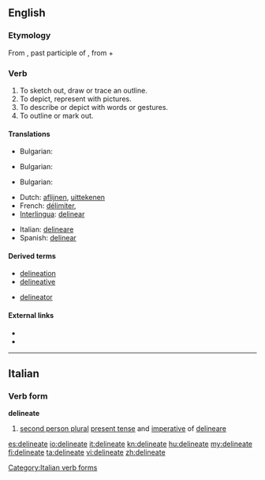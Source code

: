==English==

===Etymology===
From {{etyl|la|en}} {{term|delineatus||lang=la}}, past participle of {{term|delineo|dēlīneo|lang=la|to sketch out, to delineate}}, from {{term|de-||lang=la}} + {{term|linea|līnea|lang=la|line}}

===Verb===
{{en-verb|delineat|es}}
# To sketch out, draw or trace an outline.
# To depict, represent with pictures.
# To describe or depict with words or gestures.
# To outline or mark out.

====Translations====
{{trans-top|To sketch out, draw or trace an outline}}
* Bulgarian: {{t|bg|очертавам}}
{{trans-mid}}
{{trans-bottom}}

{{trans-top|To depict, represent with pictures}}
* Bulgarian: {{t|bg|скицирам}}
{{trans-mid}}
{{trans-bottom}}

{{trans-top|To describe or depict with words or gestures}}
* Bulgarian: {{t|bg|обрисувам}}
{{trans-mid}}
{{trans-bottom}}

{{trans-top|To outline or mark out}}
{{trans-mid}}
{{trans-bottom}}
{{checktrans-top|}}
* Dutch: [[aflijnen]], [[uittekenen]]
* French: [[délimiter]],
* [[Interlingua]]: [[delinear]]
{{trans-mid}}
* Italian: [[delineare]]
* Spanish: [[delinear]]
{{trans-bottom}}

====Derived terms====
{{rel-top|terms derived from delineate}}
* [[delineation]]
* [[delineative]]
{{rel-mid}}
* [[delineator]]
{{rel-bottom}}

====External links====
* {{R:Webster 1913}}
* {{R:Century 1911}}

----

==Italian==

===Verb form===
'''delineate'''

# [[second person plural]] [[present tense]] and [[imperative]] of [[delineare]]

[[Category:Italian verb forms]]

[[es:delineate]]
[[io:delineate]]
[[it:delineate]]
[[kn:delineate]]
[[hu:delineate]]
[[my:delineate]]
[[fi:delineate]]
[[ta:delineate]]
[[vi:delineate]]
[[zh:delineate]]